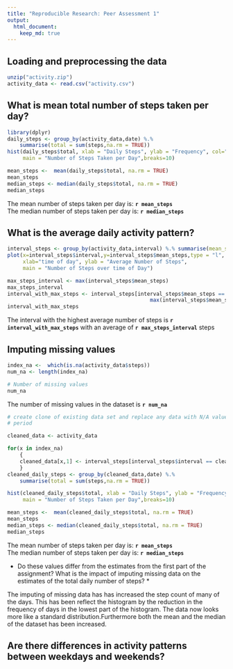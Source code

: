```yaml
---
title: "Reproducible Research: Peer Assessment 1"
output: 
  html_document:
    keep_md: true
---
```



## Loading and preprocessing the data
```r
unzip("activity.zip")
activity_data <- read.csv("activity.csv")

```



## What is mean total number of steps taken per day?

```r
library(dplyr)
daily_steps <- group_by(activity_data,date) %.% 
    summarise(total = sum(steps,na.rm = TRUE))
hist(daily_steps$total, xlab = "Daily Steps", ylab = "Frequency", col="red", 
     main = "Number of Steps Taken per Day",breaks=10)

mean_steps <-  mean(daily_steps$total, na.rm = TRUE)
mean_steps
median_steps <- median(daily_steps$total, na.rm = TRUE)
median_steps

```


The mean number of steps taken per day is: 
**`r mean_steps`**  
The median number of steps taken per day is: 
**`r median_steps`**

## What is the average daily activity pattern?

```r
interval_steps <- group_by(activity_data,interval) %.% summarise(mean_steps=mean(steps,na.rm=TRUE))
plot(x=interval_steps$interval,y=interval_steps$mean_steps,type = "l",
     xlab="time of day", ylab = "Average Number of Steps", 
     main = "Number of Steps over time of Day")

max_steps_interval <- max(interval_steps$mean_steps)
max_steps_interval
interval_with_max_steps <- interval_steps[interval_steps$mean_steps == 
                                              max(interval_steps$mean_steps),1]
interval_with_max_steps
```

The interval with the highest average number of steps is **`r interval_with_max_steps`** 
with an average of **`r max_steps_interval`** steps

## Imputing missing values
```r

index_na <-  which(is.na(activity_data$steps))
num_na <- length(index_na)

# Number of missing values
num_na
```

The number of missing values in the dataset is **`r num_na`**

```r

# create clone of existing data set and replace any data with N/A values by mean for that 
# period

cleaned_data <- activity_data

for(x in index_na)
    {
    cleaned_data[x,1] <- interval_steps[interval_steps$interval == cleaned_data[x,3],2]  
    }
cleaned_daily_steps <- group_by(cleaned_data,date) %.% 
    summarise(total = sum(steps,na.rm = TRUE))

hist(cleaned_daily_steps$total, xlab = "Daily Steps", ylab = "Frequency", col="red", 
     main = "Number of Steps Taken per Day",breaks=10)
```

```r
mean_steps <-  mean(cleaned_daily_steps$total, na.rm = TRUE)
mean_steps
median_steps <- median(cleaned_daily_steps$total, na.rm = TRUE)
median_steps

```


The mean number of steps taken per day is: 
**`r mean_steps`**  
The median number of steps taken per day is: 
**`r median_steps`**

* Do these values differ from the estimates from the first part of the assignment? What is the impact of imputing missing data on the estimates of the total daily number of steps? *

The imputing of missing data has has increased the step count of many of the days. This has 
been reflect the histogram by the reduction in the frequency of days in the lowest part of the 
histogram. The data now looks more like a standard distribution.Furthermore both the mean and
the median of the dataset has been increased.

## Are there differences in activity patterns between weekdays and weekends?
